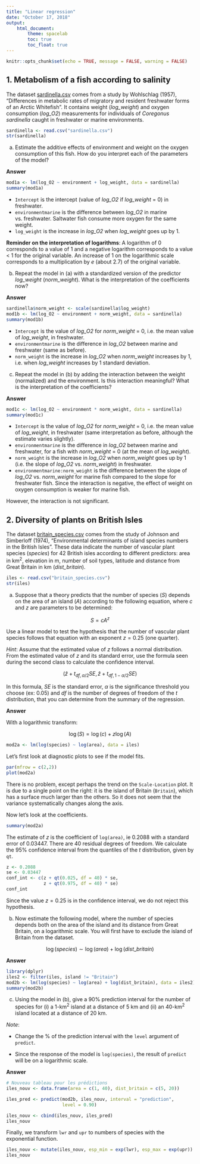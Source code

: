 ```yaml
---
title: "Linear regression"
date: "October 17, 2018"
output: 
    html_document:
        theme: spacelab
        toc: true
        toc_float: true
---
```


```r
knitr::opts_chunk$set(echo = TRUE, message = FALSE, warning = FALSE)
```

## 1. Metabolism of a fish according to salinity

The dataset [sardinella.csv](sardinella.csv) comes from a study by Wohlschlag (1957), "Differences in metabolic rates of migratory and resident freshwater forms of an Arctic Whitefish". It contains weight (*log_weight*) and oxygen consumption (*log_O2*) measurements for individuals of *Coregonus sardinella* caught in freshwater or marine environments.

```r
sardinella <- read.csv("sardinella.csv")
str(sardinella)
```

a) Estimate the additive effects of environment and weight on the oxygen consumption of this fish. How do you interpret each of the parameters of the model?

**Answer**

```r
mod1a <- lm(log_O2 ~ environment + log_weight, data = sardinella)
summary(mod1a)
```

- `Intercept` is the intercept (value of *log_O2* if *log_weight* = 0) in freshwater.
- `environmentmarine` is the difference between *log_O2* in marine vs. freshwater. Saltwater fish consume more oxygen for the same weight.
- `log_weight` is the increase in *log_O2* when *log_weight* goes up by 1.

**Reminder on the interpretation of logarithms**: A logarithm of 0 corresponds to a value of 1 and a negative logarithm corresponds to a value < 1 for the original variable. An increase of 1 on the logarithmic scale corresponds to a multiplication by *e* (about 2.7) of the original variable.


b) Repeat the model in (a) with a standardized version of the predictor *log_weight* (*norm_weight*). What is the interpretation of the coefficients now?

**Answer**

```r
sardinella$norm_weight <- scale(sardinella$log_weight)
mod1b <- lm(log_O2 ~ environment + norm_weight, data = sardinella)
summary(mod1b)
```

- `Intercept` is the value of *log_O2* for *norm_weight* = 0, i.e. the mean value of *log_weight*, in freshwater.
- `environmentmarine` is the difference in *log_O2* between marine and freshwater (same as before). 
- `norm_weight` is the increase in *log_O2* when *norm_weight* increases by 1, i.e. when *log_weight* increases by 1 standard deviation.


c) Repeat the model in (b) by adding the interaction between the weight (normalized) and the environment. Is this interaction meaningful? What is the interpretation of the coefficients?

**Answer**

```r
mod1c <- lm(log_O2 ~ environment * norm_weight, data = sardinella)
summary(mod1c)
```

- `Intercept` is the value of *log_O2* for *norm_weight* = 0, i.e. the mean value of *log_weight*, in freshwater (same interpretation as before, although the estimate varies slightly).
- `environmentmarine` is the difference in *log_O2* between marine and freshwater, for a fish with *norm_weight* = 0 (at the mean of *log_weight*).
- `norm_weight` is the increase in *log_O2* when *norm_weight* goes up by 1 (i.e. the slope of *log_O2* vs. *norm_weight*) in freshwater.
- `environmentmarine:norm_weight` is the difference between the slope of *log_O2* vs. *norm_weight* for marine fish compared to the slope for freshwater fish. Since the interaction is negative, the effect of weight on oxygen consumption is weaker for marine fish.

However, the interaction is not significant.


## 2. Diversity of plants on British Isles

The dataset [britain_species.csv](britain_species.csv) comes from the study of Johnson and Simberloff (1974), "Environmental determinants of island species numbers in the British Isles". These data indicate the number of vascular plant species (*species*) for 42 British isles according to different predictors: area in km$^2$, elevation in m, number of soil types, latitude and distance from Great Britain in km (*dist_britain*).

```r
iles <- read.csv("britain_species.csv")
str(iles)
```

a) Suppose that a theory predicts that the number of species ($S$) depends on the area of an island ($A$) according to the following equation, where $c$ and $z$ are parameters to be determined:

$$ S = c A^z $$

Use a linear model to test the hypothesis that the number of vascular plant species follows that equation with an exponent $z = 0.25$ (one quarter).

*Hint*: Assume that the estimated value of $z$ follows a normal distribution. From the estimated value of $z$ and its standard error, use the formula seen during the second class to calculate the confidence interval.

$$ (\hat{z} + t_{df, \alpha/2} SE, \hat{z} + t_{df, 1-\alpha/2} SE) $$

In this formula, $SE$ is the standard error, $\alpha$ is the significance threshold you choose (ex: 0.05) and $df$ is the number of degrees of freedom of the $t$ distribution, that you can determine from the summary of the regression.

**Answer**

With a logarithmic transform:

$$ \log(S) = \log(c) + z \log(A) $$

```r
mod2a <- lm(log(species) ~ log(area), data = iles)
```

Let's first look at diagnostic plots to see if the model fits.

```r
par(mfrow = c(2,2))
plot(mod2a)
```

There is no problem, except perhaps the trend on the `Scale-Location` plot. It is due to a single point on the right: it is the island of Britain (`Britain`), which has a surface much larger than the others. So it does not seem that the variance systematically changes along the axis.

Now let's look at the coefficients.

```r
summary(mod2a)
```

The estimate of $z$ is the coefficient of `log(area)`, ie 0.2088 with a standard error of 0.03447. There are 40 residual degrees of freedom. We calculate the 95% confidence interval from the quantiles of the $t$ distribution, given by `qt`.

```r
z <- 0.2088
se <- 0.03447
conf_int <- c(z + qt(0.025, df = 40) * se, 
              z + qt(0.975, df = 40) * se)
conf_int
```

Since the value $z = 0.25$ is in the confidence interval, we do not reject this hypothesis.


b) Now estimate the following model, where the number of species depends both on the area of the island and its distance from Great Britain, on a logarithmic scale. You will first have to exclude the island of Britain from the dataset.

$$ \log(species) \sim \log(area) + \log(dist\_britain) $$

**Answer**

```r
library(dplyr)
iles2 <- filter(iles, island != "Britain")
mod2b <- lm(log(species) ~ log(area) + log(dist_britain), data = iles2)
summary(mod2b)
```


c) Using the model in (b), give a 90% prediction interval for the number of species for (i) a 1-km$^2$ island at a distance of 5 km and (ii) an 40-km$^2$ island located at a distance of 20 km.

*Note*:

- Change the % of the prediction interval with the `level` argument of `predict`.

- Since the response of the model is `log(species)`, the result of `predict` will be on a logarithmic scale.

**Answer**

```r
# Nouveau tableau pour les prédictions
iles_nouv <- data.frame(area = c(1, 40), dist_britain = c(5, 20))

iles_pred <- predict(mod2b, iles_nouv, interval = "prediction",
                     level = 0.90)

iles_nouv <- cbind(iles_nouv, iles_pred)
iles_nouv
```

Finally, we transform `lwr` and `upr` to numbers of species with the exponential function.

```r
iles_nouv <- mutate(iles_nouv, esp_min = exp(lwr), esp_max = exp(upr))
iles_nouv
```